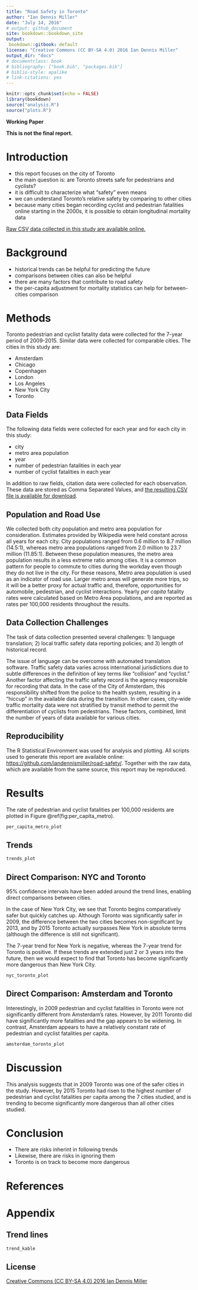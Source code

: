 ```yaml
---
title: "Road Safety in Toronto"
author: "Ian Dennis Miller"
date: "July 14, 2016"
# output: github_document
site: bookdown::bookdown_site
output:
 bookdown::gitbook: default
license: "Creative Commons (CC BY-SA 4.0) 2016 Ian Dennis Miller"
output_dir: "docs"
# documentclass: book
# bibliography: ["book.bib", "packages.bib"]
# biblio-style: apalike
# link-citations: yes
---
```


```r
knitr::opts_chunk$set(echo = FALSE)
library(bookdown)
source("analysis.R")
source("plots.R")
```

**Working Paper**

**This is not the final report.**

# Introduction

- this report focuses on the city of Toronto
- the main question is: are Toronto streets safe for pedestrians and cyclists?
- it is difficult to characterize what "safety" even means
- we can understand Toronto's relative safety by comparing to other cities
- because many cities began recording cyclist and pedestrian fatalities online starting in the 2000s, it is possible to obtain longitudinal mortality data

[Raw CSV data collected in this study are available online.](https://github.com/iandennismiller/road-safety/blob/master/data/city-safety-comparison.csv)

# Background

- historical trends can be helpful for predicting the future
- comparisons between cities can also be helpful
- there are many factors that contribute to road safety
- the per-capita adjustment for mortality statistics can help for between-cities comparison

# Methods

Toronto pedestrian and cyclist fatality data were collected for the 7-year period of 2009-2015.
Similar data were collected for comparable cities.  The cities in this study are:

- Amsterdam
- Chicago
- Copenhagen
- London
- Los Angeles
- New York City
- Toronto

## Data Fields

The following data fields were collected for each year and for each city in this study:

- city
- metro area population
- year
- number of pedestrian fatalities in each year
- number of cyclist fatalities in each year

In addition to raw fields, citation data were collected for each observation.  These data are stored as Comma Separated Values, and [the resulting CSV file is available for download](https://github.com/iandennismiller/road-safety/blob/master/data/city-safety-comparison.csv).

## Population and Road Use

We collected both city population and metro area population for consideration. Estimates provided by Wikipedia were held constant across all years for each city. City populations ranged from 0.6 million to 8.7 million (14.5:1), whereas metro area populations ranged from 2.0 million to 23.7 million (11.85:1).  Between these population measures, the metro area population results in a less extreme ratio among cities.  It is a common pattern for people to commute to cities during the workday even though they do not live in the city.  For these reasons, Metro area population is used as an indicator of road use.  Larger metro areas will generate more trips, so it will be a better proxy for actual traffic and, therefore, opportunities for automobile, pedestrian, and cyclist interactions.  Yearly *per capita* fatality rates were calculated based on Metro Area populations, and are reported as rates per 100,000 residents throughout the results.

## Data Collection Challenges

The task of data collection presented several challenges: 1) language translation; 2) local traffic safety data reporting policies; and 3) length of historical record.

The issue of language can be overcome with automated translation software. Traffic safety data varies across international jurisdictions due to subtle differences in the definition of key terms like "collision" and "cyclist." Another factor affecting the traffic safety record is the agency responsible for recording that data.  In the case of the City of Amsterdam, this responsibility shifted from the police to the health system, resulting in a "hiccup" in the available data during the transition.  In other cases, city-wide traffic mortality data were not stratified by transit method to permit the differentiation of cyclists from pedestrians.  These factors, combined, limit the number of years of data available for various cities.

## Reproducibility

The R Statistical Environment was used for analysis and plotting.  All scripts used to generate this report are available online: [https://github.com/iandennismiller/road-safety/](https://github.com/iandennismiller/road-safety/).  Together with the raw data, which are available from the same source, this report may be reproduced.

# Results

The rate of pedestrian and cyclist fatalities per 100,000 residents are plotted in Figure \@ref(fig:per_capita_metro).

```r
per_capita_metro_plot
```

## Trends

```r
trends_plot
```

## Direct Comparison: NYC and Toronto

95% confidence intervals have been added around the trend lines, enabling direct comparisons between cities.

In the case of New York City, we see that Toronto begins comparatively safer but quickly catches up.  Although Toronto was significantly safer in 2009, the difference between the two cities becomes non-significant by 2013, and by 2015 Toronto actually surpasses New York in absolute terms (although the difference is still not significant).

The 7-year trend for New York is negative, whereas the 7-year trend for Toronto is positive.  If these trends are extended just 2 or 3 years into the future, then we would expect to find that Toronto has become significantly more dangerous than New York City.

```r
nyc_toronto_plot
```

## Direct Comparison: Amsterdam and Toronto

Interestingly, in 2009 pedestrian and cyclist fatalities in Toronto were not significantly different from Amsterdam's rates.  However, by 2011 Toronto did have significantly more fatalities and the gap appears to be widening.  In contrast, Amsterdam appears to have a relatively constant rate of pedestrian and cyclist fatalities per capita.

```r
amsterdam_toronto_plot
```

# Discussion

This analysis suggests that in 2009 Toronto was one of the safer cities in the study.  However, by 2015 Toronto had risen to the highest number of pedestrian and cyclist fatalities per capita among the 7 cities studied, and is trending to become significantly more dangerous than all other cities studied.

# Conclusion

- There are risks inherint in following trends
- Likewise, there are risks in ignoring them
- Toronto is on track to become more dangerous

# References

# Appendix

## Trend lines

```r
trend_kable
```

## License

[Creative Commons (CC BY-SA 4.0) 2016 Ian Dennis Miller](https://creativecommons.org/licenses/by-sa/4.0/)
